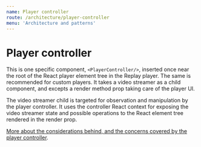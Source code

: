```yaml
---
name: Player controller
route: /architecture/player-controller
menu: 'Architecture and patterns'
---
```


# Player controller

This is one specific component, `<PlayerController/>`, inserted once near the root of the React player element tree in the Replay player. The same is recommended for custom players. It takes a video streamer as a child component, and excepts a render method prop taking care of the player UI. 

The video streamer child is targeted for observation and manipulation by the player controller. It uses the controller React context for exposing the video streamer state and possible operations to the React element tree rendered in the render prop.

[More about the considerations behind, and the concerns covered by the player controller](/architecture/background#the-player-controller-and-its-nice-react-fit).
